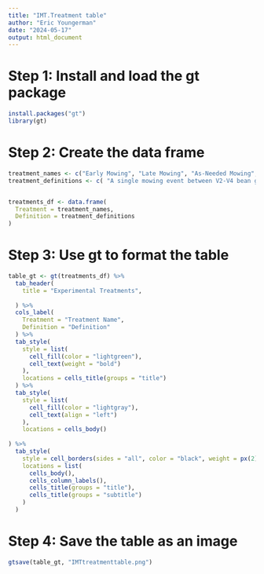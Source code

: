 ```yaml
---
title: "IMT.Treatment table"
author: "Eric Youngerman"
date: "2024-05-17"
output: html_document
---
```


# Step 1: Install and load the gt package
```r
install.packages("gt")
library(gt)
```
# Step 2: Create the data frame
```r
treatment_names <- c("Early Mowing", "Late Mowing", "As-Needed Mowing",  "No Mowing")
treatment_definitions <- c( "A single mowing event between V2-V4 bean growth stages and once > 50% of weeds reach a height of eight inches. ", "A single mowing event prior to seed maturation of dominant weed species. ", "At least two mowing events, starting between V2-V4 bean growth stages once > 50% of weed reach a height of eight inches, repeated when > 50% of weeds reach a height of eight inches, and with a final mowing prior to seed maturation of dominant weed species. ", "No interrow mowing. ")


treatments_df <- data.frame(
  Treatment = treatment_names,
  Definition = treatment_definitions
)
```
# Step 3: Use gt to format the table
```r
table_gt <- gt(treatments_df) %>%
  tab_header(
    title = "Experimental Treatments",
   
  ) %>%
  cols_label(
    Treatment = "Treatment Name",
    Definition = "Definition"
  ) %>%
  tab_style(
    style = list(
      cell_fill(color = "lightgreen"),
      cell_text(weight = "bold")
    ),
    locations = cells_title(groups = "title")
  ) %>%
  tab_style(
    style = list(
      cell_fill(color = "lightgray"),
      cell_text(align = "left")
    ),
    locations = cells_body()
  
) %>%
  tab_style(
    style = cell_borders(sides = "all", color = "black", weight = px(2)),
    locations = list(
      cells_body(),
      cells_column_labels(),
      cells_title(groups = "title"),
      cells_title(groups = "subtitle")
    )
  )
```
# Step 4: Save the table as an image
```r
gtsave(table_gt, "IMTtreatmenttable.png")
```